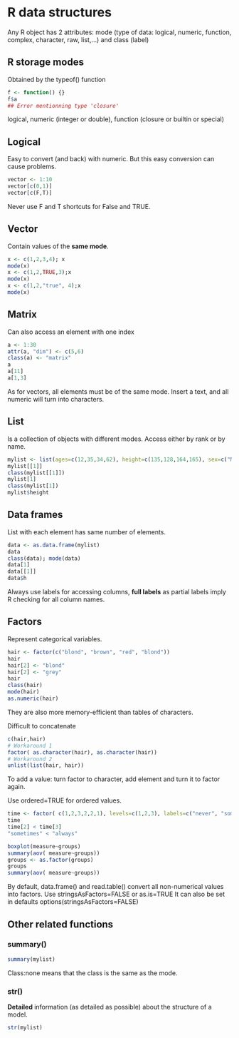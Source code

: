R data structures
=============================================================

Any R object has 2 attributes: mode (type of data: logical, numeric, function, complex, character, raw, list,...) and class (label)


R storage modes
-------------------------------------------------------------

Obtained by the typeof() function
```r
f <- function() {}
f$a
## Error mentionning type 'closure'
```
logical, numeric (integer or double), function (closure or builtin or special)


Logical
----------

Easy to convert (and back) with numeric. But this easy conversion can cause problems.
```r
vector <- 1:10
vector[c(0,1)]
vector[c(F,T)]
```
Never use F and T shortcuts for False and TRUE.


Vector
-------------

Contain values of the **same mode**.
```r
x <- c(1,2,3,4); x
mode(x)
x <- c(1,2,TRUE,3);x
mode(x)
x <- c(1,2,"true", 4);x
mode(x)
```


Matrix
------------------

Can also access an element with one index
```r
a <- 1:30
attr(a, "dim") <- c(5,6)
class(a) <- "matrix"
a
a[11]
a[1,3]
```
As for vectors, all elements must be of the same mode. Insert a text, and all numeric will turn into characters.


List
----------------

Is a collection of objects with different modes. Access either by rank or by name.
```r
mylist <- list(ages=c(12,35,34,62), height=c(135,128,164,165), sex=c("M", "F", "M", "M"))
mylist[[1]]
class(mylist[[1]])
mylist[1]
class(mylist[1])
mylist$height
```



Data frames
------------------

List with each element has same number of elements.
```r
data <- as.data.frame(mylist)
data
class(data); mode(data)
data[1]
data[[1]]
data$h
```
Always use labels for accessing columns, **full labels** as partial labels imply R checking for all column names.

Factors
------------------------------------------------------------------------------

Represent categorical variables.

```r
hair <- factor(c("blond", "brown", "red", "blond"))
hair
hair[2] <- "blond"
hair[2] <- "grey"
hair
class(hair)
mode(hair)
as.numeric(hair)
```
They are also more memory-efficient than tables of characters.


Difficult to concatenate
```r
c(hair,hair)
# Workaround 1
factor( as.character(hair), as.character(hair))
# Workaround 2
unlist(list(hair, hair))
```
To add a value: turn factor to character, add element and turn it to factor again.

Use ordered=TRUE for ordered values.
```r
time <- factor( c(1,2,3,2,2,1), levels=c(1,2,3), labels=c("never", "sometimes", "always"), ordered=TRUE)
time
time[2] < time[3]
"sometimes" < "always"
```

```r
boxplot(measure~groups)
summary(aov( measure~groups))
groups <- as.factor(groups)
groups
summary(aov( measure~groups))
```

By default, data.frame() and read.table() convert all non-numerical values into factors.
Use stringsAsFactors=FALSE or as.is=TRUE 
It can also be set in defaults options(stringsAsFactors=FALSE)


Other related functions
------------------------------------------------------

### summary()
```r
summary(mylist)
```
Class:none means that the class is the same as the mode.

### str()
**Detailed** information (as detailed as possible) about the structure of a model.
```r
str(mylist)
```
